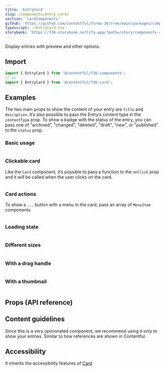 ```yaml
---
title: 'EntryCard'
slug: /components/entry-card/
section: 'cardComponents'
github: 'https://github.com/contentful/forma-36/tree/main/packages/components/card/src/EntryCard'
typescript: ./EntryCard.tsx
storybook: 'https://f36-storybook.netlify.app/?path=/story/components-card-entrycard--default'
---
```


Display entries with preview and other options.

## Import

```jsx static=true
import { EntryCard } from '@contentful/f36-components';
// or
import { EntryCard } from '@contentful/f36-card';
```

## Examples

The two main props to show the content of your entry are `title` and `desciption`.
It’s also possible to pass the Entry’s content type in the `contentType` prop.
To show a badge with the status of the entry,
you can pass one of "archived", "changed", "deleted", "draft", "new", or "published" to the `status` prop.

### Basic usage

```jsx file=../../examples/EntryCard/EntryCardExample.tsx

```

### Clickable card

Like the `Card` component, it’s possible to pass a function to the `onClick` prop
and it will be called when the user clicks on the card.

```jsx file=../../examples/EntryCard/EntryCardClickableExample.tsx

```

### Card actions

To show a `...` button with a menu in the card, pass an array of `MenuItem` components

```jsx file=../../examples/EntryCard/EntryCardActionsExample.tsx

```

### Loading state

```jsx file=../../examples/EntryCard/EntryCardLoadingExample.tsx

```

### Different sizes

```jsx file=../../examples/EntryCard/EntryCardSizesExample.tsx

```

### With a drag handle

```jsx file=../../examples/EntryCard/EntryCardDragHandleExample.tsx

```

### With a thumbnail

```jsx file=../../examples/EntryCard/EntryCardThumbnailExample.tsx

```

## Props (API reference)

<PropsTable of="EntryCard" />

## Content guidelines

Since this is a very opinionated component, we recommend using it only to show your entries.
Similar to how references are shown in Contentful.

## Accessibility

It inherits the accessibility features of [Card](/components/card)
